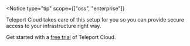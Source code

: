<Notice 
type="tip" 
scope={["oss", "enterprise"]} 
>

Teleport Cloud takes care of this setup for you so you can provide secure access
to your infrastructure right way.

Get started with a [free trial](https://goteleport.com/signup?source=docs) of
Teleport Cloud.

</Notice>

